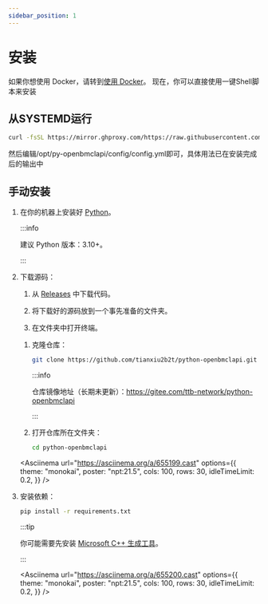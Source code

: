 ```yaml
---
sidebar_position: 1
---
```



# 安装

如果你想使用 Docker，请转到[使用 Docker](/docs/use-docker)。
现在，你可以直接使用一键Shell脚本来安装
## 从SYSTEMD运行
```bash
curl -fsSL https://mirror.ghproxy.com/https://raw.githubusercontent.com/TTB-Network/python-openbmclapi/master/installer/installer.sh | sudo bash -s
```
然后编辑/opt/py-openbmclapi/config/config.yml即可，具体用法已在安装完成后的输出中

## 手动安装

1. 在你的机器上安装好 [Python](https://www.python.org/)。

    :::info

    建议 Python 版本：3.10+。

    :::

2. 下载源码：

    <Tabs>
    <TabItem value="c1" label="下载 Release" default>

    1. 从 [Releases](https://github.com/TTB-Network/python-openbmclapi/releases) 中下载代码。

    2. 将下载好的源码放到一个事先准备的文件夹。

    3. 在文件夹中打开终端。

    </TabItem>
    <TabItem value="c2" label="使用 Git 克隆">

    1. 克隆仓库：

        ```sh
        git clone https://github.com/tianxiu2b2t/python-openbmclapi.git
        ```

        :::info

        仓库镜像地址（长期未更新）：https://gitee.com/ttb-network/python-openbmclapi

        :::

    2. 打开仓库所在文件夹：

        ```sh
        cd python-openbmclapi
        ```
    
    <Asciinema
    url="https://asciinema.org/a/655199.cast"
    options={{
        theme: "monokai",
        poster: "npt:21.5",
        cols: 100,
        rows: 30,
        idleTimeLimit: 0.2,
    }}
    />

    </TabItem>
    </Tabs>

3. 安装依赖：

    ```sh
    pip install -r requirements.txt
    ```

    :::tip

    你可能需要先安装 [Microsoft C++ 生成工具](https://visualstudio.microsoft.com/visual-cpp-build-tools/)。

    :::

    <Asciinema
    url="https://asciinema.org/a/655200.cast"
    options={{
        theme: "monokai",
        poster: "npt:21.5",
        cols: 100,
        rows: 30,
        idleTimeLimit: 0.2,
    }}
    />
